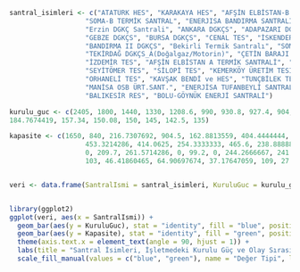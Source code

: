 ```r

santral_isimleri <- c("ATATÜRK HES", "KARAKAYA HES", "AFŞİN ELBİSTAN-B TS", "KEBAN HES", "ILISU BARAJI ve HES", 
                   "SOMA-B TERMİK SANTRAL", "ENERJISA BANDIRMA SANTRALI", "ACWA POWER KIRIKKALE DGKÇS", 
                   "Erzin DGKÇ Santrali", "ANKARA DGKÇS", "ADAPAZARI DGKÇS", "İSTANBUL FUEL OİL VE DOĞALGAZ KOMBİNE ÇEVRİM SANTRALİ (B)", 
                   "GEBZE DGKÇS", "BURSA DGKÇS", "CENAL TES", "İSKENDERUN İTHAL KÖMÜR SANTRALI", "ÇAYIRHAN TES", "HAMİTABAT DG", 
                   "BANDIRMA II DGKÇS", "Bekirli Termik Santralı", "SOMA KOLİN TERMİK SANTRALİ(Linyit)", 
                   "TEKİRDAĞ DGKÇS_A(Doğalgaz/Motorin)", "ÇETİN BARAJI ve HES", "YENİKÖY TES", "KAZAN DOĞALGAZ KOJ.SANT.", 
                   "İZDEMİR TES", "AFŞİN ELBİSTAN A TERMİK SANTRALİ", "EREN ENERJİ TERMİK SANTRALİ ZONGULDAK", 
                   "SEYİTÖMER TES", "SİLOPİ TES", "KEMERKÖY ÜRETİM TESİSİ", "YATAĞAN TERMİK SANTRALİ", 
                   "ORHANELİ TES", "KAVŞAK BENDİ ve HES", "TUNÇBİLEK TES", "Çatalağzı Termik Santralı", 
                   "MANİSA OSB ÜRT.SANT.", "ENERJİSA TUFANBEYLİ SANTRALI", "YUNUS EMRE TERMİK SANTRALİ", 
                   "BALIKESİR RES", "BOLU-GÖYNÜK ENERJİ SANTRALİ")

kurulu_guc <- c(2405, 1800, 1440, 1330, 1208.6, 990, 930.8, 927.4, 904, 833.2, 818, 816, 815.5, 716, 660, 654, 620, 610, 607.2,600, 510, 478, 420.1, 420, 379, 370, 338.75, 335.3333333, 334.0909091, 243, 224.0275862, 210, 210, 191.28, 
184.7674419, 157.34, 150.08, 150, 145, 142.5, 135)

kapasite <- c(1650, 840, 216.7307692, 904.5, 162.8813559, 404.4444444, 442, 247.2142857, 430.5, 281.8636364, 418, 
                   453.3214286, 414.0625, 254.3333333, 465.6, 238.8888889, 250.2941176, 0, 465.5, 381.8965517, 365.1666667, 
                   0, 209.7, 261.5714286, 0, 99.2, 0, 244.2666667, 241.5681818, 48, 174.5862069, 128.9090909, 89.77142857, 
                   103, 46.41860465, 64.90697674, 37.17647059, 109, 27.72727273, 97.42857143, 62.02173913)


veri <- data.frame(SantralIsmi = santral_isimleri, KuruluGuc = kurulu_guc, Kapasite = kapasite)


library(ggplot2)
ggplot(veri, aes(x = SantralIsmi)) +
  geom_bar(aes(y = KuruluGuc), stat = "identity", fill = "blue", position = "dodge", width = 0.35) +
  geom_bar(aes(y = Kapasite), stat = "identity", fill = "green", position = "dodge", width = 0.35) +
  theme(axis.text.x = element_text(angle = 90, hjust = 1)) +
  labs(title = "Santral İsimleri, İşletmedeki Kurulu Güç ve Olay Sırasında Kapasite", x = "Santral İsmi", y = "Değer") +
  scale_fill_manual(values = c("blue", "green"), name = "Değer Tipi", labels = c("İşletmedeki Kurulu Güç", "Olay Sırasında Kapasite"))

```

